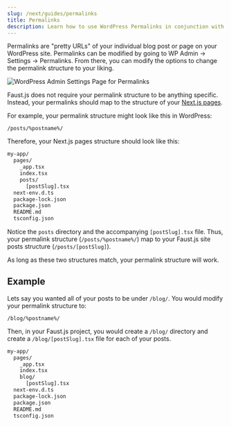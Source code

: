 ```yaml
---
slug: /next/guides/permalinks
title: Permalinks
description: Learn how to use WordPress Permalinks in conjunction with Faust.js
---
```


Permalinks are "pretty URLs" of your individual blog post or page on your WordPress site. Permalinks can be modified by going to WP Admin -> Settings -> Permalinks. From there, you can modify the options to change the permalink structure to your liking.

<img
  src="/docs/img/permalinks.png"
  alt="WordPress Admin Settings Page for Permalinks"
/>

Faust.js does not require your permalink structure to be anything specific. Instead, your permalinks should map to the structure of your [Next.js pages](https://nextjs.org/docs/basic-features/pages).

For example, your permalink structure might look like this in WordPress:

```
/posts/%postname%/
```

Therefore, your Next.js pages structure should look like this:

```bash {5,6}
my-app/
  pages/
    _app.tsx
    index.tsx
    posts/
      [postSlug].tsx
  next-env.d.ts
  package-lock.json
  package.json
  README.md
  tsconfig.json
```

Notice the `posts` directory and the accompanying `[postSlug].tsx` file. Thus, your permalink structure (`/posts/%postname%/`) map to your Faust.js site posts structure (`/posts/[postSlug]`).

As long as these two structures match, your permalink structure will work.

## Example

Lets say you wanted all of your posts to be under `/blog/`. You would modify your permalink structure to:

```
/blog/%postname%/
```

Then, in your Faust.js project, you would create a `/blog/` directory and create a `/blog/[postSlug].tsx` file for each of your posts.

```bash {5,6}
my-app/
  pages/
    _app.tsx
    index.tsx
    blog/
      [postSlug].tsx
  next-env.d.ts
  package-lock.json
  package.json
  README.md
  tsconfig.json
```
